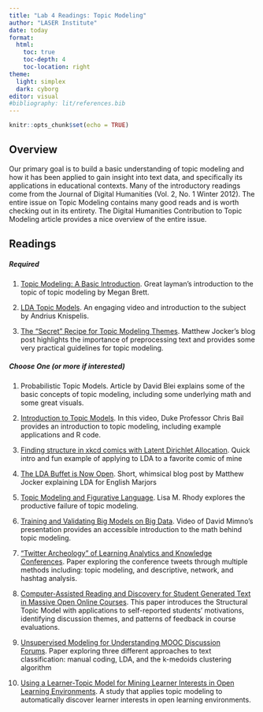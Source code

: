 ```yaml
---
title: "Lab 4 Readings: Topic Modeling"
author: "LASER Institute"
date: today
format: 
  html:
    toc: true
    toc-depth: 4
    toc-location: right
theme:
  light: simplex
  dark: cyborg
editor: visual
#bibliography: lit/references.bib
---
```


```r
knitr::opts_chunk$set(echo = TRUE)
```

## Overview

Our primary goal is to build a basic understanding of topic modeling and how it has been applied to gain insight into text data, and specifically its applications in educational contexts. Many of the introductory readings come from the Journal of Digital Humanities (Vol. 2, No. 1 Winter 2012). The entire issue on Topic Modeling contains many good reads and is worth checking out in its entirety. The Digital Humanities Contribution to Topic Modeling article provides a nice overview of the entire issue.

## Readings

##### Required

1.  [Topic Modeling: A Basic Introduction](http://journalofdigitalhumanities.org/2-1/topic-modeling-a-basic-introduction-by-megan-r-brett/). Great layman's introduction to the topic of topic modeling by Megan Brett.

2.  [LDA Topic Models](https://youtu.be/3mHy4OSyRf0). An engaging video and introduction to the subject by Andrius Knispelis.

3.  [The "Secret" Recipe for Topic Modeling Themes](http://www.matthewjockers.net/2013/04/12/secret-recipe-for-topic-modeling-themes/). Matthew Jocker's blog post highlights the importance of preprocessing text and provides some very practical guidelines for topic modeling. 

##### Choose One (or more if interested)

1.  Probabilistic Topic Models. Article by David Blei explains some of the basic concepts of topic modeling, including some underlying math and some great visuals. 

2.  [Introduction to Topic Models](https://youtu.be/IUAHUEy1V0Q). In this video, Duke Professor Chris Bail provides an introduction to topic modeling, including example applications and R code. 

3.  [Finding structure in xkcd comics with Latent Dirichlet Allocation](https://projects.cpsievert.me/615/xkcd/). Quick intro and fun example of applying to LDA to a favorite comic of mine

4.  [The LDA Buffet is Now Open](http://www.matthewjockers.net/2011/09/29/the-lda-buffet-is-now-open-or-latent-dirichlet-allocation-for-english-majors/). Short, whimsical blog post by Matthew Jocker explaining LDA for English Marjors

5.  [Topic Modeling and Figurative Language](http://journalofdigitalhumanities.org/2-1/topic-modeling-and-figurative-language-by-lisa-m-rhody/). Lisa M. Rhody explores the productive failure of topic modeling. 

6.  [Training and Validating Big Models on Big Data](https://vimeo.com/53080123). Video of David Mimno's presentation provides an accessible introduction to the math behind topic modeling. 

7.  ["Twitter Archeology" of Learning Analytics and Knowledge Conferences](https://dl.acm.org/doi/pdf/10.1145/2723576.2723584?casa_token=Fznv8hpSQ_gAAAAA:FVC4vgtnmEOIDYQ5gDhNPTj_qYMQuAISz8PI_F-pR6zEChM-0HfD2lEN-IuRFxiZYYxLcjBsavq8). Paper exploring the conference tweets through multiple methods including: topic modeling, and descriptive, network, and hashtag analysis.

8.  [Computer-Assisted Reading and Discovery for Student Generated Text in Massive Open Online Courses](https://scholar.harvard.edu/files/dtingley/files/educationwriteup.pdf). This paper introduces the Structural Topic Model with applications to self-reported students' motivations, identifying discussion themes, and patterns of feedback in course evaluations.

9.  [Unsupervised Modeling for Understanding MOOC Discussion Forums](http://learndialogue.org/pdf/LearnDialogue-EzenCan-LAKmooc-2015.pdf). Paper exploring three different approaches to text classification: manual coding, LDA, and the k-medoids clustering algorithm

10. [Using a Learner-Topic Model for Mining Learner Interests in Open Learning Environments](https://www.jstor.org/stable/26388396?seq=1#metadata_info_tab_contents). A study that applies topic modeling to automatically discover learner interests in open learning environments.
